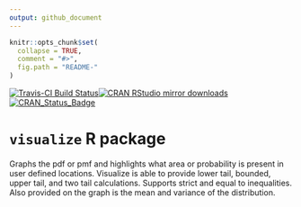 ```yaml
---
output: github_document
---
```


<!-- README.md is generated from README.Rmd. Please edit that file -->

```r
knitr::opts_chunk$set(
  collapse = TRUE,
  comment = "#>",
  fig.path = "README-"
)
```

[![Travis-CI Build Status](https://travis-ci.org/coatless/visualize.svg?branch=master)](https://travis-ci.org/coatless/visualize)[![CRAN RStudio mirror downloads](http://cranlogs.r-pkg.org/badges/visualize)](http://www.r-pkg.org/pkg/visualize)[![CRAN_Status_Badge](http://www.r-pkg.org/badges/version/visualize)](https://cran.r-project.org/package=visualize)

# `visualize` R package

Graphs the pdf or pmf and highlights what area or probability is present in
user defined locations. Visualize is able to provide lower tail, bounded,
upper tail, and two tail calculations. Supports strict and equal to
inequalities. Also provided on the graph is the mean and variance of
the distribution.

